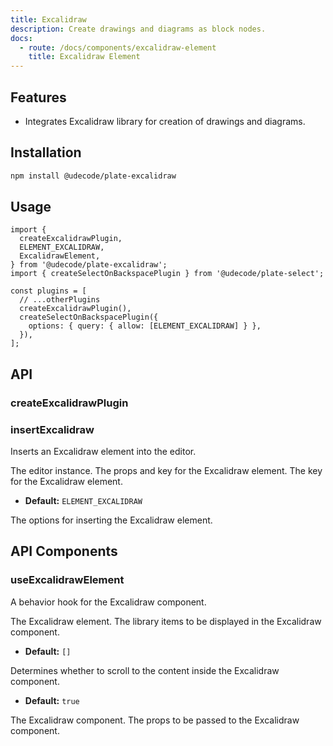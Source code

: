 ```yaml
---
title: Excalidraw
description: Create drawings and diagrams as block nodes.
docs:
  - route: /docs/components/excalidraw-element
    title: Excalidraw Element
---
```


<ComponentPreview name="playground-demo" id="excalidraw" />

<PackageInfo>

## Features

- Integrates Excalidraw library for creation of drawings and diagrams.

</PackageInfo>

## Installation

```bash
npm install @udecode/plate-excalidraw
```

## Usage

```tsx
import {
  createExcalidrawPlugin,
  ELEMENT_EXCALIDRAW,
  ExcalidrawElement,
} from '@udecode/plate-excalidraw';
import { createSelectOnBackspacePlugin } from '@udecode/plate-select';

const plugins = [
  // ...otherPlugins
  createExcalidrawPlugin(),
  createSelectOnBackspacePlugin({
    options: { query: { allow: [ELEMENT_EXCALIDRAW] } },
  }),
];
```

## API

### createExcalidrawPlugin

### insertExcalidraw

Inserts an Excalidraw element into the editor.

<APIParameters>
<APIItem name="editor" type="PlateEditor">
  The editor instance.
</APIItem>
<APIItem
  name="props"
  type="TNodeProps<TExcalidrawElement> & { key: string }"
  optional
>
The props and key for the Excalidraw element.
<APISubList>
<APISubListItem parent="props" name="key" type="string">
The key for the Excalidraw element.

- **Default:** `ELEMENT_EXCALIDRAW`

</APISubListItem>

</APISubList>

</APIItem>
<APIItem name="options" type="InsertNodesOptions" optional>
  The options for inserting the Excalidraw element.
</APIItem>
</APIParameters>

## API Components

### useExcalidrawElement

A behavior hook for the Excalidraw component.

<APIState>
<APIItem name="element" type="TExcalidrawElement">
The Excalidraw element.
</APIItem>
<APIItem name="libraryItems" type="LibraryItems" optional>
The library items to be displayed in the Excalidraw component.

- **Default:** `[]`

</APIItem>
<APIItem name="scrollToContent" type="boolean" optional>
Determines whether to scroll to the content inside the Excalidraw component.

- **Default:** `true`

</APIItem>
</APIState>

<APIReturns>
  <APIItem name="Excalidraw" type="any">
    The Excalidraw component.
  </APIItem>
  <APIItem name="excalidrawProps" type="ExcalidrawProps">
    The props to be passed to the Excalidraw component.
  </APIItem>
</APIReturns>
